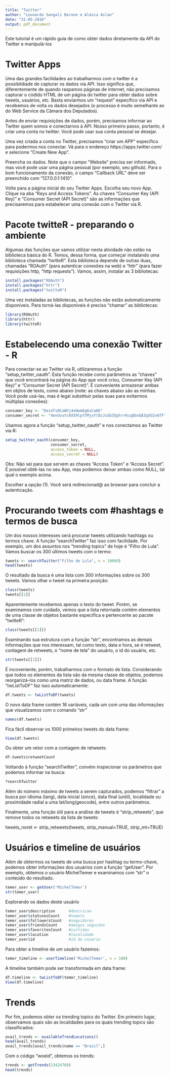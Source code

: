```yaml
---
title: "Twitter"
author: "Leonardo Sangali Barone e Alexia Aslan"
date: "31-05-2016"
output: pdf_document
---
```


Este tutorial é um rápido guia de como obter dados diretamente da API do Twitter e manipulá-los

# Twitter Apps

Uma das grandes facilidades ao trabalharmos com o twitter é a possibildiade de capturar os dados via API. Isso significa que, diferentemente de quando raspamos páginas de internet, não precisamos capturar o códido HTML de um página do twitter para obter dados sobre tweets, usuários, etc. Basta enviarmos um "request" especifico via API e recebemos de volta os dados desejados (o processo é muito semelhante ao do Web Service da Câmara dos Deputados).

Antes de enviar requisições de dados, porém, precisamos informar ao Twitter quem somos e conectarnos à API. Nosso primeiro passo, portanto, é criar uma conta no twitter. Você pode usar sua conta pessoal se desejar.

Uma vez criada a conta no Twitter, precisamos "criar um APP" específico para podermos nos conectar. Vá para o endereço https://apps.twitter.com/ e selecione "Create New App".

Preencha os dados. Note que o campo "Website" precisa ser informado, mas você pode usar uma página pessoal (por exemplo, seu github). Para o bom funcionamento da conexão, o campo "Callback URL" deve ser preenchido com "127.0.0.1:1410".

Volte para a página inicial do seu Twitter Apps. Escolha seu novo App. Clique na aba "Keys and Access Tokens". As chaves "Consumer Key (API Key)" e "Consumer Secret (API Secret)" são as informações que precisaremos para estabelecer uma conexão com o Twitter via R.


# Pacote twitteR - preparando o ambiente

Algumas das funções que vamos utilizar nesta atividade não estão na biblioteca básica do R. Temos, dessa forma, que começar instalando uma biblioteca chamada "twitteR". Esta biblioteca depende de outras duas, chamadas "ROAuth" (para autenticar conexões na web) e "httr" (para fazer requisições http, "http requests"). Vamos, assim, instalar as 3 bibliotecas:

```r
install.packages("ROAuth")
install.packages("httr")
install.packages("twitteR")
```

Uma vez instaladas as bibliotecas, as funções não estão automaticamente disponíveis. Para torná-las disponíveis é preciso "chamar" as bibliotecas:

```r
library(ROAuth)
library(httr)
library(twitteR)
```

# Estabelecendo uma conexão Twitter - R

Para conectar-se ao Twitter via R, utilizaremos a função "setup_twitter_oauth". Esta função recebe como parâmetros as "chaves" que você encontrará na página do App que você criou, Consumer Key (API Key)" e "Consumer Secret (API Secret)". É conveniente armazenar ambas em objtos de texto, como abaixo (note: as chaves abaixo são as minhas. Você pode usá-las, mas é legal substituir pelas suas para evitarmos múltiplas conexões):

```r
consumer_key <- "Dei4fs0CoWVj4xHwmEg6vCaKK"
consumer_secret <- "4enUvutc6X59lptYMjxYl8zJuSb35phrrKcqQGnQA3q5O2x6fF"
```

Usamos agora a função "setup_twitter_oauth" e nos conectamos ao Twitter via R:

```r
setup_twitter_oauth(consumer_key,
                    consumer_secret,
                    access_token = NULL,
                    access_secret = NULL)
```

Obs: Não sei para que servem as chaves "Access Token" e "Access Secret". É possível obtê-las no seu App, mas podemos deixar ambas como NULL, tal qual o exemplo acima.

Escolher a opção (1). Você será redirecionad@ ao browser para concluir a autenticação.

# Procurando tweets com #hashtags e termos de busca

Um dos nossos interesses será procurar tweets utilizando hashtags ou termos chave. A função "searchTwitter" faz isso com facilidade. Por exemplo, um dos assuntos nos "trending topics" de hoje é "Filho de Lula". Vamos buscar os 300 últimos tweets com o termo:

```r
tweets <- searchTwitter("Filho de Lula", n = 10000)
head(tweets)  
```

O resultado da busca é uma lista com 300 informações sobre os 300 tweets. Vamos olhar o tweet na primeira posição:

```r
class(tweets)
tweets[[1]]
```

Aparentemente recebemos apenas o texto do tweet. Porém, se examinamos com cuidado, vemos que a lista retornada contém elementos de uma classe de objetos bastante específica e pertencente ao pacote "twitteR":

```r
class(tweets[[1]])
```

Examinando sua estrutura com a função "str", encontramos as demais informações que nos interessam, tal como texto, data e hora, se é retweet, contagem de retweets, o "nome de tela" do usuário, o id do usuário, etc.

```r
str(tweets[[1]])
```

É incoveniente, porém, trabalharmos com o formato de lista. Considerando que todos os elementos da lista são da mesma classe de objetos, podemos reorganizá-los como uma matriz de dados, ou data frame. A função "twListToDF" faz isso automaticamente:

```r
df.tweets <- twListToDF(tweets)
```

O novo data frame contém 16 variáveis, cada um com uma das informações que visualizamos com o comando "str"

```r
names(df.tweets)
```

Fica fácil observar os 1000 primeiros tweets do data frame:

```r
View(df.tweets)
```

Ou obter um vetor com a contagem de retweets:

```r
df.tweets$retweetCount
```

Voltando à função "searchTwitter", convém inspecionar os parâmetros que podemos informar na busca:

```r
?searchTwitter
```

Além do número máximo de tweets a serem capturados, podemos "filtrar" a busca por idioma (lang), data inicial (since), data final (until), localidade ou proximidade radial a uma lat/long(geocode), entre outros parâmetros.

Finalmente, uma função útil para a análise de tweets é "strip_retweets", que remove todos os retweets da lista de tweets:

tweets_noret <- strip_retweets(tweets, strip_manual=TRUE, strip_mt=TRUE)

# Usuários e timeline de usuários

Além de obtermos os tweets de uma busca por hashtag ou termo-chave, podemos obter informações dos usuários com a função "getUser". Por exemplo, obtemos o usuário MichelTemer e examinamos com "str" o conteúdo do resultado.

```r
temer_user <- getUser('MichelTemer')
str(temer_user)
```

Explorando os dados deste usuário

```r
temer_user$description      #descricao
temer_user$statusesCount    #tweets
temer_user$followersCount   #seguidores
temer_user$friendsCount     #amigos seguidos
temer_user$favoritesCount   #curtidas
temer_user$location         #localidade
temer_user$id               #id do usuario
```

Para obter a timeline de um usuário fazemos:

```r
temer_timeline <- userTimeline('MichelTemer', n = 100)
```

A timeline também pode ser transformada em data frame:

```r
df.timeline <- twListToDF(temer_timeline)
View(df.timeline)
```

# Trends

Por fim, podemos obter os trending topics do Twitter. Em primeiro lugar, observamos quais são as localidades para os quais trending topics são classificados:

```r
avail_trends <- availableTrendLocations()
head(avail_trends)
avail_trends[avail_trends$name == "Brazil",]
```

Com o código "woeid", obtemos os trends:

```r
trends <- getTrends(23424768)
head(trends)
```
